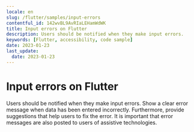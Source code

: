```yaml
---
locale: en
slug: /flutter/samples/input-errors
contentful_id: 142wvBL9AvRIaLEHamWdWK
title: Input errors on Flutter
description: Users should be notified when they make input errors.
keywords: [Flutter, accessibility, code sample]
date: 2023-01-23
last_update:
  date: 2023-01-23
---
```


# Input errors on Flutter

Users should be notified when they make input errors. Show a clear error message when data has been entered incorrectly. Furthermore, provide suggestions that help users to fix the error. It is important that error messages are also posted to users of assistive technologies.

<CodeSample id="input-errors" framework="flutter" locale="en"/>
